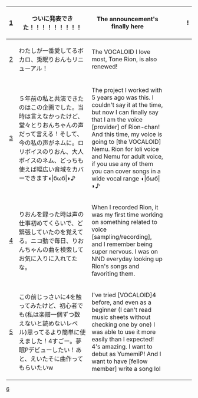 {| class="wikitable plainlinks"
! [https://twitter.com/yumeminemu/status/813973583667949568]
| ついに発表できた！！！！！！！！！
| The announcement's finally here!!!!!!!!!
|-
! [https://twitter.com/yumeminemu/status/813974608718139393]
| わたしが一番愛してるボカロ、兎眠りおんもリニューアル！
| The VOCALOID I love most, Tone Rion, is also renewed!
|-
! [https://twitter.com/yumeminemu/status/813975460598026240]
| ５年前の私と共演できたのはこの企画でした。当時は言えなかったけど、堂々とりおんちゃんの声だって言える！そして、今の私の声がネムに。ロリボイスのりおん、大人ボイスのネム、どっちも使えば幅広い音域をカバーできます<nowiki>◖|бωб|◗♪</nowiki>
| The project I worked with 5 years ago was this. I couldn't say it at the time, but now I can finally say that I am the voice [provider] of Rion-chan! And this time, my voice is going to [the VOCALOID] Nemu. Rion for loli voice and Nemu for adult voice, if you use any of them you can cover songs in a wide vocal range <nowiki>◖|бωб|◗♪</nowiki>
|-
! [https://twitter.com/yumeminemu/status/813976856558911488]
| りおんを録った時は声の仕事初めてくらいで、ど緊張していたのを覚えてる。ニコ動で毎日、りおんちゃんの曲を検索してお気に入りに入れてたな。
| When I recorded Rion, it was my first time working on something related to voice [sampling/recording], and I remember being super nervous. I was on NND everyday looking up Rion's songs and favoriting them.
|-
! [https://twitter.com/yumeminemu/status/813977753158488064]
| この前じっさいに4を触ってみたけど、初心者でも(私は楽譜一個ずつ数えないと読めないレベル)思ってるより簡単に使えました！4すごー。夢眠Pデビューしたい！あと、えいたそに曲作ってもらいたいw
| I've tried [VOCALOID]4 before, and even as a beginner (I can't read music sheets without checking one by one) I was able to use it more easily than I expected! 4's amazing. I want to debut as YumemiP! And I want to have {{wp|ja:成瀬瑛美|Eitaso}} [fellow {{wp|Dempagumi.inc}} member] write a song lol
|}

[https://twitter.com/search?f=tweets&vertical=default&q=%E3%82%8A%E3%81%8A%E3%82%93%20from%3Ayumeminemu&src=typd]